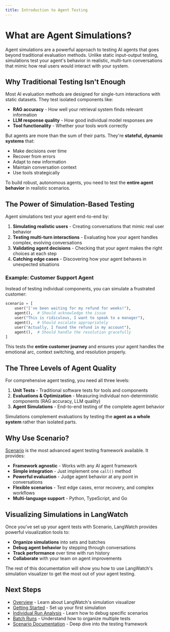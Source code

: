```yaml
---
title: Introduction to Agent Testing
---
```


# What are Agent Simulations?

Agent simulations are a powerful approach to testing AI agents that goes beyond traditional evaluation methods. Unlike static input-output testing, simulations test your agent's behavior in realistic, multi-turn conversations that mimic how real users would interact with your system.

## Why Traditional Testing Isn't Enough

Most AI evaluation methods are designed for single-turn interactions with static datasets. They test isolated components like:

- **RAG accuracy** - How well your retrieval system finds relevant information
- **LLM response quality** - How good individual model responses are
- **Tool functionality** - Whether your tools work correctly

But agents are more than the sum of their parts. They're **stateful, dynamic systems** that:

- Make decisions over time
- Recover from errors
- Adapt to new information
- Maintain conversation context
- Use tools strategically

To build robust, autonomous agents, you need to test the **entire agent behavior** in realistic scenarios.

## The Power of Simulation-Based Testing

Agent simulations test your agent end-to-end by:

1. **Simulating realistic users** - Creating conversations that mimic real user behavior
2. **Testing multi-turn interactions** - Evaluating how your agent handles complex, evolving conversations
3. **Validating agent decisions** - Checking that your agent makes the right choices at each step
4. **Catching edge cases** - Discovering how your agent behaves in unexpected situations

### Example: Customer Support Agent

Instead of testing individual components, you can simulate a frustrated customer:

```python
scenario = [
    user("I've been waiting for my refund for weeks!"),
    agent(),  # Should acknowledge the issue
    user("This is ridiculous, I want to speak to a manager"),
    agent(),  # Should escalate appropriately
    user("Actually, I found the refund in my account"),
    agent(),  # Should handle the resolution gracefully
]
```

This tests the **entire customer journey** and ensures your agent handles the emotional arc, context switching, and resolution properly.

## The Three Levels of Agent Quality

For comprehensive agent testing, you need all three levels:

1. **Unit Tests** - Traditional software tests for tools and components
2. **Evaluations & Optimization** - Measuring individual non-deterministic components (RAG accuracy, LLM quality)
3. **Agent Simulations** - End-to-end testing of the complete agent behavior

Simulations complement evaluations by testing the **agent as a whole system** rather than isolated parts.

## Why Use Scenario?

[Scenario](https://scenario.langwatch.ai/) is the most advanced agent testing framework available. It provides:

- **Framework agnostic** - Works with any AI agent framework
- **Simple integration** - Just implement one `call()` method
- **Powerful evaluation** - Judge agent behavior at any point in conversations
- **Flexible scenarios** - Test edge cases, error recovery, and complex workflows
- **Multi-language support** - Python, TypeScript, and Go

## Visualizing Simulations in LangWatch

Once you've set up your agent tests with Scenario, LangWatch provides powerful visualization tools to:

- **Organize simulations** into sets and batches
- **Debug agent behavior** by stepping through conversations
- **Track performance** over time with run history
- **Collaborate** with your team on agent improvements

The rest of this documentation will show you how to use LangWatch's simulation visualizer to get the most out of your agent testing.

## Next Steps

- [Overview](/simulations/overview) - Learn about LangWatch's simulation visualizer
- [Getting Started](/simulations/getting-started) - Set up your first simulation
- [Individual Run Analysis](/simulations/individual-run) - Learn how to debug specific scenarios
- [Batch Runs](/simulations/batch-runs) - Understand how to organize multiple tests
- [Scenario Documentation](https://scenario.langwatch.ai/) - Deep dive into the testing framework 